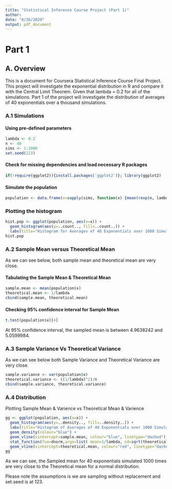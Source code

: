```yaml
---
title: "Statistical Inference Course Project (Part 1)"
author: 
date: "8/26/2020"
output: pdf_document
---
```


# Part 1

## A. Overview

This is a document for Coursera Statistical Inference Course Final Project. This project will investigate the exponential distribution in R and compare it with the Central Limit Theorem. Given that lambda = 0.2 for all of the simulations. Part 1 of the project will investigate the distribution of averages of 40 exponentials over a thousand simulations.

### A.1 Simulations

#### Using pre-defined parameters
```r
lambda <- 0.2
n <- 40
sims <- 1:1000
set.seed(123)
```

#### Check for missing dependencies and load necessary R packages
```r
if(!require(ggplot2)){install.packages('ggplot2')}; library(ggplot2)
```

#### Simulate the population
```r
population <- data.frame(x=sapply(sims, function(x) {mean(rexp(n, lambda))}))
```

### Plotting the histogram
```r
hist.pop <- ggplot(population, aes(x=x)) + 
  geom_histogram(aes(y=..count.., fill=..count..)) +
  labs(title="Histogram for Averages of 40 Exponentials over 1000 Simulations", y="Frequency", x="Mean")
hist.pop
```

### A.2 Sample Mean versus Theoretical Mean
As we can see below, both sample mean and theoretical mean are very close.

#### Tabulating the Sample Mean & Theoretical Mean
```r
sample.mean <- mean(population$x)
theoretical.mean <- 1/lambda
cbind(sample.mean, theoretical.mean)
```

#### Checking 95% confidence interval for Sample Mean
```r
t.test(population$x)[4]
```
At 95% confidence interval, the sampled mean is between 4.9638242 and 5.0599984.

### A.3 Sample Variance Vs Theoretical Variance
As we can see below both Sample Variance and Theoretical Variance are very close.

```r
sample.variance <- var(population$x)
theoretical.variance <- ((1/lambda)^2)/n
cbind(sample.variance, theoretical.variance)
```

### A.4 Distribution
Plotting Sample Mean & Varience vs Theoretical Mean & Varience
```r
gg <- ggplot(population, aes(x=x)) +
  geom_histogram(aes(y=..density.., fill=..density..)) +
  labs(title="Histogram of Averages of 40 Exponentials over 1000 Simulations", y="Density", x="Mean") + 
  geom_density(colour="blue") +
  geom_vline(xintercept=sample.mean, colour="blue", linetype="dashed") +
  stat_function(fun=dnorm,args=list( mean=1/lambda, sd=sqrt(theoretical.variance)),color = "red") +
  geom_vline(xintercept=theoretical.mean, colour="red", linetype="dashed") 
gg
```
As we can see, the Sampled mean for 40 exponentials simulated 1000 times are very close to the Theoretical mean for a normal distribution.

Please note the assumptions is we are sampling without replacement and set.seed is at 123.

